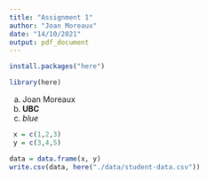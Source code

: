 ```yaml
---
title: "Assignment 1"
author: "Joan Moreaux"
date: "14/10/2021"
output: pdf_document
---
```

```r
install.packages("here")
```

```r
library(here)
```

a. Joan Moreaux
b. **UBC**
c. *blue*

```r
 x = c(1,2,3)
 y = c(3,4,5)
```

```r
data = data.frame(x, y)
write.csv(data, here("./data/student-data.csv"))
```

